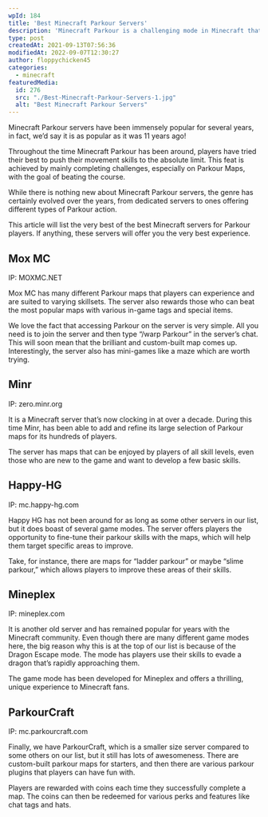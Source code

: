 ```yaml
---
wpId: 184
title: 'Best Minecraft Parkour Servers'
description: 'Minecraft Parkour is a challenging mode in Minecraft that tests your reflexes and abilities to navigate the complicated terrains, jumping over obstacles while running or climbing up from one point.'
type: post
createdAt: 2021-09-13T07:56:36
modifiedAt: 2022-09-07T12:30:27
author: floppychicken45
categories:
  - minecraft
featuredMedia:
  id: 276
  src: "./Best-Minecraft-Parkour-Servers-1.jpg"
  alt: "Best Minecraft Parkour Servers"
---
```



Minecraft Parkour servers have been immensely popular for several years, in fact, we’d say it is as popular as it was 11 years ago!

Throughout the time Minecraft Parkour has been around, players have tried their best to push their movement skills to the absolute limit. This feat is achieved by mainly completing challenges, especially on Parkour Maps, with the goal of beating the course.

While there is nothing new about Minecraft Parkour servers, the genre has certainly evolved over the years, from dedicated servers to ones offering different types of Parkour action.

This article will list the very best of the best Minecraft servers for Parkour players. If anything, these servers will offer you the very best experience.

## **Mox MC**

IP: MOXMC.NET

Mox MC has many different Parkour maps that players can experience and are suited to varying skillsets. The server also rewards those who can beat the most popular maps with various in-game tags and special items.

We love the fact that accessing Parkour on the server is very simple. All you need is to join the server and then type “/warp Parkour” in the server’s chat. This will soon mean that the brilliant and custom-built map comes up. Interestingly, the server also has mini-games like a maze which are worth trying.

## **Minr**

IP: zero.minr.org

It is a Minecraft server that’s now clocking in at over a decade. During this time Minr, has been able to add and refine its large selection of Parkour maps for its hundreds of players.

The server has maps that can be enjoyed by players of all skill levels, even those who are new to the game and want to develop a few basic skills. 

## **Happy-HG**

IP: mc.happy-hg.com

Happy HG has not been around for as long as some other servers in our list, but it does boast of several game modes. The server offers players the opportunity to fine-tune their parkour skills with the maps, which will help them target specific areas to improve.

Take, for instance, there are maps for “ladder parkour” or maybe “slime parkour,” which allows players to improve these areas of their skills.

## **Mineplex**

IP: mineplex.com

It is another old server and has remained popular for years with the Minecraft community. Even though there are many different game modes here, the big reason why this is at the top of our list is because of the Dragon Escape mode. The mode has players use their skills to evade a dragon that’s rapidly approaching them.

The game mode has been developed for Mineplex and offers a thrilling, unique experience to Minecraft fans.

## **ParkourCraft**

IP: mc.parkourcraft.com

Finally, we have ParkourCraft, which is a smaller size server compared to some others on our list, but it still has lots of awesomeness. There are custom-built parkour maps for starters, and then there are various parkour plugins that players can have fun with.

Players are rewarded with coins each time they successfully complete a map. The coins can then be redeemed for various perks and features like chat tags and hats.